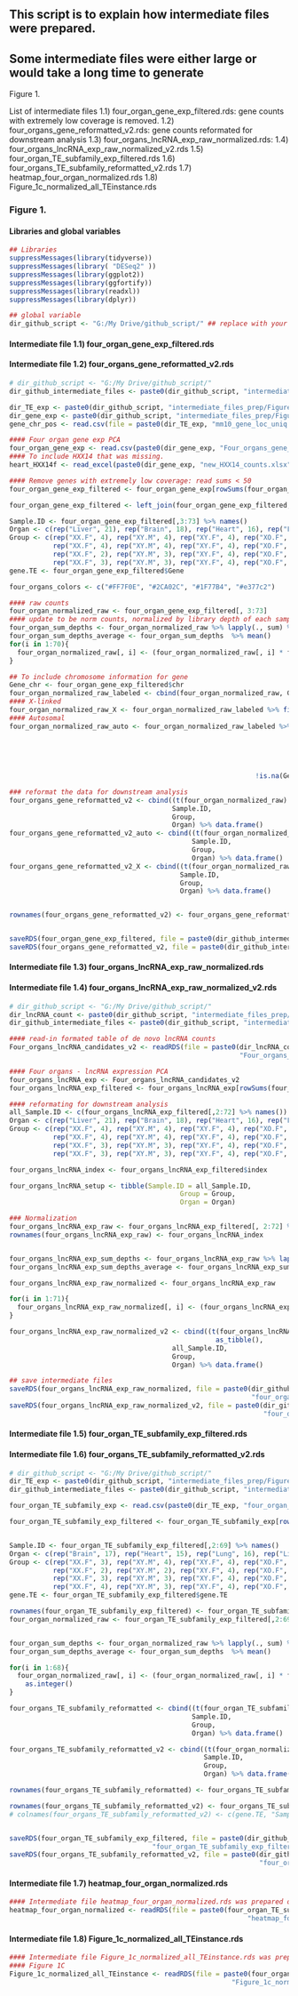 ## This script is to explain how intermediate files were prepared.
## Some intermediate files were either large or would take a long time to generate


Figure 1. 

List of intermediate files
1.1) four_organ_gene_exp_filtered.rds: gene counts with extremely low coverage is removed.
1.2) four_organs_gene_reformatted_v2.rds: gene counts reformated for downstream analysis
1.3) four_organs_lncRNA_exp_raw_normalized.rds: 
1.4) four_organs_lncRNA_exp_raw_normalized_v2.rds
1.5) four_organ_TE_subfamily_exp_filtered.rds
1.6) four_organs_TE_subfamily_reformatted_v2.rds
1.7) heatmap_four_organ_normalized.rds
1.8) Figure_1c_normalized_all_TEinstance.rds



### Figure 1.

#### Libraries and global variables
```r
## Libraries
suppressMessages(library(tidyverse))
suppressMessages(library( "DESeq2" ))
suppressMessages(library(ggplot2))
suppressMessages(library(ggfortify))
suppressMessages(library(readxl))
suppressMessages(library(dplyr))

## global variable
dir_github_script <- "G:/My Drive/github_script/" ## replace with your local directory

```


#### Intermediate file 1.1) four_organ_gene_exp_filtered.rds
#### Intermediate file 1.2) four_organs_gene_reformatted_v2.rds
```r
# dir_github_script <- "G:/My Drive/github_script/"
dir_github_intermediate_files <- paste0(dir_github_script, "intermediate_files_prep/Figure1/collection_intermediate_files/")

dir_TE_exp <- paste0(dir_github_script, "intermediate_files_prep/Figure1/")
dir_gene_exp <- paste0(dir_github_script, "intermediate_files_prep/Figure1/")
gene_chr_pos <- read.csv(file = paste0(dir_TE_exp, "mm10_gene_loc_uniq.csv"), header = TRUE)

#### Four organ gene exp PCA
four_organ_gene_exp <- read.csv(paste0(dir_gene_exp, "Four_organs_gene_tb_raw.csv"))
#### To include HXX14 that was missing. 
heart_HXX14f <- read_excel(paste0(dir_gene_exp, "new_HXX14_counts.xlsx"))

#### Remove genes with extremely low coverage: read sums < 50 
four_organ_gene_exp_filtered <- four_organ_gene_exp[rowSums(four_organ_gene_exp[, 3:73 ])> 50,]

four_organ_gene_exp_filtered <- left_join(four_organ_gene_exp_filtered, gene_chr_pos)  %>% na.omit()

Sample.ID <- four_organ_gene_exp_filtered[,3:73] %>% names()
Organ <- c(rep("Liver", 21), rep("Brain", 18), rep("Heart", 16), rep("Lung", 16))
Group <- c(rep("XX.F", 4), rep("XY.M", 4), rep("XY.F", 4), rep("XO.F", 4), rep("XXpaf.F", 5),
           rep("XX.F", 4), rep("XY.M", 4), rep("XY.F", 4), rep("XO.F", 3), rep("XXpaf.F", 3),
           rep("XX.F", 2), rep("XY.M", 3), rep("XY.F", 4), rep("XO.F", 3), rep("XXpaf.F", 4),
           rep("XX.F", 3), rep("XY.M", 3), rep("XY.F", 4), rep("XO.F", 3), rep("XXpaf.F", 3))
gene.TE <- four_organ_gene_exp_filtered$Gene

four_organs_colors <- c("#FF7F0E", "#2CA02C", "#1F77B4", "#e377c2")

#### raw counts
four_organ_normalized_raw <- four_organ_gene_exp_filtered[, 3:73]
#### update to be norm counts, normalized by library depth of each sample.
four_organ_sum_depths <- four_organ_normalized_raw %>% lapply(., sum) %>% unlist()
four_organ_sum_depths_average <- four_organ_sum_depths  %>% mean()
for(i in 1:70){
  four_organ_normalized_raw[, i] <- (four_organ_normalized_raw[, i] * four_organ_sum_depths_average/four_organ_sum_depths[i]) %>% as.integer()
}

## To include chromosome information for gene
Gene_chr <- four_organ_gene_exp_filtered$chr
four_organ_normalized_raw_labeled <- cbind(four_organ_normalized_raw, Gene_chr)
#### X-linked
four_organ_normalized_raw_X <- four_organ_normalized_raw_labeled %>% filter(Gene_chr == "chrX") %>% dplyr::select(!"Gene_chr")
#### Autosomal
four_organ_normalized_raw_auto <- four_organ_normalized_raw_labeled %>% filter(Gene_chr != "chrX",
                                                                               Gene_chr != "chrY",
                                                                               Gene_chr != "chr1_GL456221_random",
                                                                               Gene_chr != "chr4_JH584293_random",
                                                                               Gene_chr != "chr4_JH584294_random",
                                                                               Gene_chr != "chrX_GL456233_random",
                                                              !is.na(Gene_chr)) %>% dplyr::select(!"Gene_chr")

### reformat the data for downstream analysis
four_organs_gene_reformatted_v2 <- cbind((t(four_organ_normalized_raw) ) %>% as_tibble(), 
                                         Sample.ID,
                                         Group,
                                         Organ) %>% data.frame()
four_organs_gene_reformatted_v2_auto <- cbind((t(four_organ_normalized_raw_auto) ) %>% as_tibble(), 
                                              Sample.ID,
                                              Group,
                                              Organ) %>% data.frame()
four_organs_gene_reformatted_v2_X <- cbind((t(four_organ_normalized_raw_X) ) %>% as_tibble(), 
                                           Sample.ID,
                                           Group,
                                           Organ) %>% data.frame()


rownames(four_organs_gene_reformatted_v2) <- four_organs_gene_reformatted_v2$Sample.ID


saveRDS(four_organ_gene_exp_filtered, file = paste0(dir_github_intermediate_files, "four_organ_gene_exp_filtered.rds"))
saveRDS(four_organs_gene_reformatted_v2, file = paste0(dir_github_intermediate_files, "four_organs_gene_reformatted_v2.rds"))

```



#### Intermediate file 1.3) four_organs_lncRNA_exp_raw_normalized.rds
#### Intermediate file 1.4) four_organs_lncRNA_exp_raw_normalized_v2.rds

```r
# dir_github_script <- "G:/My Drive/github_script/"
dir_lncRNA_count <- paste0(dir_github_script, "intermediate_files_prep/Figure1/")
dir_github_intermediate_files <- paste0(dir_github_script, "intermediate_files_prep/Figure1/collection_intermediate_files/")

#### read-in formated table of de novo lncRNA counts 
Four_organs_lncRNA_candidates_v2 <- readRDS(file = paste0(dir_lncRNA_count, 
                                                          "Four_organs_lncRNA_candidates_v2.rds"))

#### Four organs - lncRNA expression PCA
four_organs_lncRNA_exp <- Four_organs_lncRNA_candidates_v2
four_organs_lncRNA_exp_filtered <- four_organs_lncRNA_exp[rowSums(four_organs_lncRNA_exp[, 2:72])>50, ]

#### reformating for downstream analysis
all_Sample.ID <- c(four_organs_lncRNA_exp_filtered[,2:72] %>% names())
Organ <- c(rep("Liver", 21), rep("Brain", 18), rep("Heart", 16), rep("Lung", 16))
Group <- c(rep("XX.F", 4), rep("XY.M", 4), rep("XY.F", 4), rep("XO.F", 4), rep("XXpaf.F", 5),
           rep("XX.F", 4), rep("XY.M", 4), rep("XY.F", 4), rep("XO.F", 3), rep("XXpaf.F", 3),
           rep("XX.F", 3), rep("XY.M", 3), rep("XY.F", 4), rep("XO.F", 2), rep("XXpaf.F", 4),
           rep("XX.F", 3), rep("XY.M", 3), rep("XY.F", 4), rep("XO.F", 3), rep("XXpaf.F", 3))

four_organs_lncRNA_index <- four_organs_lncRNA_exp_filtered$index

four_organs_lncRNA_setup <- tibble(Sample.ID = all_Sample.ID,
                                           Group = Group,
                                           Organ = Organ)

### Normalization
four_organs_lncRNA_exp_raw <- four_organs_lncRNA_exp_filtered[, 2:72] %>% data.frame()
rownames(four_organs_lncRNA_exp_raw) <- four_organs_lncRNA_index


four_organs_lncRNA_exp_sum_depths <- four_organs_lncRNA_exp_raw %>% lapply(., sum) %>% unlist()
four_organs_lncRNA_exp_sum_depths_average <- four_organs_lncRNA_exp_sum_depths  %>% mean()

four_organs_lncRNA_exp_raw_normalized <- four_organs_lncRNA_exp_raw

for(i in 1:71){
  four_organs_lncRNA_exp_raw_normalized[, i] <- (four_organs_lncRNA_exp_raw[, i] * four_organs_lncRNA_exp_sum_depths_average/four_organs_lncRNA_exp_sum_depths[i]) %>% as.integer()
}

four_organs_lncRNA_exp_raw_normalized_v2 <- cbind((t(four_organs_lncRNA_exp_raw_normalized))%>%
                                                    as_tibble(), 
                                         all_Sample.ID,
                                         Group,
                                         Organ) %>% data.frame()

## save intermediate files
saveRDS(four_organs_lncRNA_exp_raw_normalized, file = paste0(dir_github_intermediate_files,
                                                             "four_organs_lncRNA_exp_raw_normalized.rds"))
saveRDS(four_organs_lncRNA_exp_raw_normalized_v2, file = paste0(dir_github_intermediate_files, 
                                                                "four_organs_lncRNA_exp_raw_normalized_v2.rds"))


```


#### Intermediate file 1.5) four_organ_TE_subfamily_exp_filtered.rds
#### Intermediate file 1.6) four_organs_TE_subfamily_reformatted_v2.rds
```r
# dir_github_script <- "G:/My Drive/github_script/"
dir_TE_exp <- paste0(dir_github_script, "intermediate_files_prep/Figure1/")
dir_github_intermediate_files <- paste0(dir_github_script, "intermediate_files_prep/Figure1/collection_intermediate_files/")

four_organ_TE_subfamily_exp <- read.csv(paste0(dir_TE_exp, "four_organ_TEfamily_only_exp.csv"))

four_organ_TE_subfamily_exp_filtered <- four_organ_TE_subfamily_exp[rowSums(four_organ_TE_subfamily_exp[, 2:69 ])> 50,]


Sample.ID <- four_organ_TE_subfamily_exp_filtered[,2:69] %>% names()
Organ <- c(rep("Brain", 17), rep("Heart", 15), rep("Lung", 16), rep("Liver", 20))
Group <- c(rep("XX.F", 3), rep("XY.M", 4), rep("XY.F", 4), rep("XO.F", 3), rep("XXpaf.F", 3),
           rep("XX.F", 2), rep("XY.M", 2), rep("XY.F", 4), rep("XO.F", 3), rep("XXpaf.F", 4),
           rep("XX.F", 3), rep("XY.M", 3), rep("XY.F", 4), rep("XO.F", 3), rep("XXpaf.F", 3),
           rep("XX.F", 4), rep("XY.M", 3), rep("XY.F", 4), rep("XO.F", 4), rep("XXpaf.F", 5))
gene.TE <- four_organ_TE_subfamily_exp_filtered$gene.TE

rownames(four_organ_TE_subfamily_exp_filtered) <- four_organ_TE_subfamily_exp_filtered$gene.TE
four_organ_normalized_raw <- four_organ_TE_subfamily_exp_filtered[,2:69]


four_organ_sum_depths <- four_organ_normalized_raw %>% lapply(., sum) %>% unlist()
four_organ_sum_depths_average <- four_organ_sum_depths  %>% mean()

for(i in 1:68){
  four_organ_normalized_raw[, i] <- (four_organ_normalized_raw[, i] * four_organ_sum_depths_average/four_organ_sum_depths[i]) %>%
    as.integer()
}

four_organs_TE_subfamily_reformatted <- cbind((t(four_organ_TE_subfamily_exp_filtered[,2:69] ) %>% as_tibble()), 
                                              Sample.ID,
                                              Group,
                                              Organ) %>% data.frame()

four_organs_TE_subfamily_reformatted_v2 <- cbind((t(four_organ_normalized_raw) ) %>% as_tibble(), 
                                                 Sample.ID,
                                                 Group,
                                                 Organ) %>% data.frame()

rownames(four_organs_TE_subfamily_reformatted) <- four_organs_TE_subfamily_reformatted$Sample.ID

rownames(four_organs_TE_subfamily_reformatted_v2) <- four_organs_TE_subfamily_reformatted_v2$Sample.ID
# colnames(four_organs_TE_subfamily_reformatted_v2) <- c(gene.TE, "Sample.ID", "Group", "Organ")


saveRDS(four_organ_TE_subfamily_exp_filtered, file = paste0(dir_github_intermediate_files, 
                                    "four_organ_TE_subfamily_exp_filtered.rds"))
saveRDS(four_organs_TE_subfamily_reformatted_v2, file = paste0(dir_github_intermediate_files, 
                                                               "four_organs_TE_subfamily_reformatted_v2.rds"))


```



#### Intermediate file 1.7) heatmap_four_organ_normalized.rds
```r
#### Intermediate file heatmap_four_organ_normalized.rds was prepared on cluster due to high computing demand
heatmap_four_organ_normalized <- readRDS(file = paste0(four_organ_TE_subfamily_exp_filtered,
                                                            "heatmap_four_organ_normalized.rds"))

```



#### Intermediate file 1.8) Figure_1c_normalized_all_TEinstance.rds
```r
#### Intermediate file Figure_1c_normalized_all_TEinstance.rds was prepared on cluster due to high computing demand
#### Figure 1C
Figure_1c_normalized_all_TEinstance <- readRDS(file = paste0(four_organ_TE_subfamily_exp_filtered,
                                                        "Figure_1c_normalized_all_TEinstance.rds"))


```






